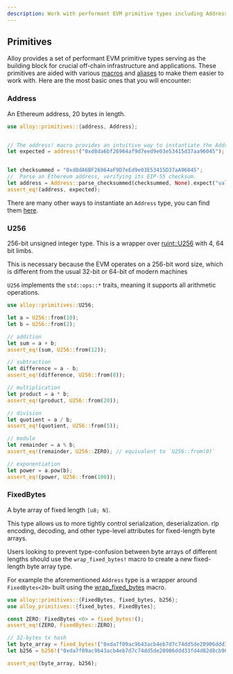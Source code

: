 ```yaml
---
description: Work with performant EVM primitive types including Address, U256, and FixedBytes in your applications
---
```


## Primitives

Alloy provides a set of performant EVM primitive types serving as the building block for crucial off-chain infrastructure and applications. These primitives are aided with various [macros](https://docs.rs/alloy-primitives/latest/alloy_primitives/#macros) and [aliases](https://docs.rs/alloy-primitives/latest/alloy_primitives/#reexports) to make them easier to work with. Here are the most basic ones that you will encounter:

### Address

An Ethereum address, 20 bytes in length.

```rust
use alloy::primitives::{address, Address};


// The address! macro provides an intuitive way to instantiate the Address type from a string literal.
let expected = address!("0xd8da6bf26964af9d7eed9e03e53415d37aa96045"); // [!code hl]


let checksummed = "0xd8dA6BF26964aF9D7eEd9e03E53415D37aA96045";
//  Parse an Ethereum address, verifying its EIP-55 checksum.
let address = Address::parse_checksummed(checksummed, None).expect("valid checksum");
assert_eq!(address, expected);
```

There are many other ways to instantiate an `Address` type, you can find them [here](https://docs.rs/alloy-primitives/latest/alloy_primitives/struct.Address.html#method.from_word).

### U256

256-bit unsigned integer type. This is a wrapper over [ruint::U256](https://docs.rs/ruint/latest/ruint/struct.Uint.html) with 4, 64 bit limbs.

This is necessary because the EVM operates on a 256-bit word size, which is different from the usual 32-bit or 64-bit of modern machines

`U256` implements the `std::ops::*` traits, meaning it supports all arithmetic operations.

```rust
use alloy::primitives::U256;

let a = U256::from(10);
let b = U256::from(2);

// addition
let sum = a + b;
assert_eq!(sum, U256::from(12));

// subtraction
let difference = a - b;
assert_eq!(difference, U256::from(8));

// multiplication
let product = a * b;
assert_eq!(product, U256::from(20));

// division
let quotient = a / b;
assert_eq!(quotient, U256::from(5));

// modulo
let remainder = a % b;
assert_eq!(remainder, U256::ZERO); // equivalent to `U256::from(0)`

// exponentiation
let power = a.pow(b);
assert_eq!(power, U256::from(100));
```

### FixedBytes

A byte array of fixed length `[u8; N]`.

This type allows us to more tightly control serialization, deserialization. rlp encoding, decoding, and other type-level attributes for fixed-length byte arrays.

Users looking to prevent type-confusion between byte arrays of different lengths should use the `wrap_fixed_bytes!` macro to create a new fixed-length byte array type.

For example the aforementioned `Address` type is a wrapper around `FixedBytes<20>` built using the [wrap_fixed_bytes](https://docs.rs/alloy-primitives/latest/alloy_primitives/macro.wrap_fixed_bytes.html) macro.

```rust
use alloy::primitives::{FixedBytes, fixed_bytes, b256};
use alloy_primitives::{fixed_bytes, FixedBytes};

const ZERO: FixedBytes <0> = fixed_bytes!();
assert_eq!(ZERO, FixedBytes::ZERO);

// 32-bytes tx hash
let byte_array = fixed_bytes!("0xda7f09ac9b43acb4eb7d7c74dd5de20906ddd33fd4d82d8cb96997694b2d8e79");
let b256 = b256!("0xda7f09ac9b43acb4eb7d7c74dd5de20906ddd33fd4d82d8cb96997694b2d8e79");

assert_eq!(byte_array, b256);
```
